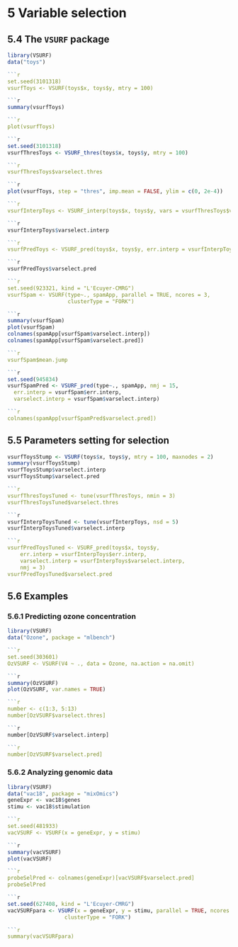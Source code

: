 # 5 Variable selection

## 5.4 The `VSURF` package

```r
library(VSURF)
data("toys")

```r
set.seed(3101318)
vsurfToys <- VSURF(toys$x, toys$y, mtry = 100)

```r
summary(vsurfToys)

```r
plot(vsurfToys)

```r
set.seed(3101318)
vsurfThresToys <- VSURF_thres(toys$x, toys$y, mtry = 100)

```r
vsurfThresToys$varselect.thres

```r
plot(vsurfToys, step = "thres", imp.mean = FALSE, ylim = c(0, 2e-4))

```r
vsurfInterpToys <- VSURF_interp(toys$x, toys$y, vars = vsurfThresToys$varselect.thres)

```r
vsurfInterpToys$varselect.interp

```r
vsurfPredToys <- VSURF_pred(toys$x, toys$y, err.interp = vsurfInterpToys$err.interp, varselect.interp = vsurfInterpToys$varselect.interp)

```r
vsurfPredToys$varselect.pred

```r
set.seed(923321, kind = "L'Ecuyer-CMRG")
vsurfSpam <- VSURF(type~., spamApp, parallel = TRUE, ncores = 3,
                   clusterType = "FORK")

```r
summary(vsurfSpam)
plot(vsurfSpam)
colnames(spamApp[vsurfSpam$varselect.interp])
colnames(spamApp[vsurfSpam$varselect.pred])

```r
vsurfSpam$mean.jump

```r
set.seed(945834)
vsurfSpamPred <- VSURF_pred(type~., spamApp, nmj = 15,
  err.interp = vsurfSpam$err.interp,
  varselect.interp = vsurfSpam$varselect.interp)

```r
colnames(spamApp[vsurfSpamPred$varselect.pred])
```

## 5.5 Parameters setting for selection

```r
vsurfToysStump <- VSURF(toys$x, toys$y, mtry = 100, maxnodes = 2)
summary(vsurfToysStump)
vsurfToysStump$varselect.interp
vsurfToysStump$varselect.pred

```r
vsurfThresToysTuned <- tune(vsurfThresToys, nmin = 3)
vsurfThresToysTuned$varselect.thres

```r
vsurfInterpToysTuned <- tune(vsurfInterpToys, nsd = 5)
vsurfInterpToysTuned$varselect.interp

```r
vsurfPredToysTuned <- VSURF_pred(toys$x, toys$y,
    err.interp = vsurfInterpToys$err.interp, 
    varselect.interp = vsurfInterpToys$varselect.interp,
    nmj = 3)
vsurfPredToysTuned$varselect.pred
```

## 5.6 Examples

### 5.6.1 Predicting ozone concentration

```r
library(VSURF)
data("Ozone", package = "mlbench")

```r
set.seed(303601)
OzVSURF <- VSURF(V4 ~ ., data = Ozone, na.action = na.omit)

```r
summary(OzVSURF)
plot(OzVSURF, var.names = TRUE)

```r
number <- c(1:3, 5:13)
number[OzVSURF$varselect.thres]

```r
number[OzVSURF$varselect.interp]

```r
number[OzVSURF$varselect.pred]
```

### 5.6.2 Analyzing genomic data

```r
library(VSURF)
data("vac18", package = "mixOmics")
geneExpr <- vac18$genes
stimu <- vac18$stimulation

```r
set.seed(481933)
vacVSURF <- VSURF(x = geneExpr, y = stimu)

```r
summary(vacVSURF)
plot(vacVSURF)

```r
probeSelPred <- colnames(geneExpr)[vacVSURF$varselect.pred]
probeSelPred

```r
set.seed(627408, kind = "L'Ecuyer-CMRG")
vacVSURFpara <- VSURF(x = geneExpr, y = stimu, parallel = TRUE, ncores = 3,
                  clusterType = "FORK")

```r
summary(vacVSURFpara)
```

